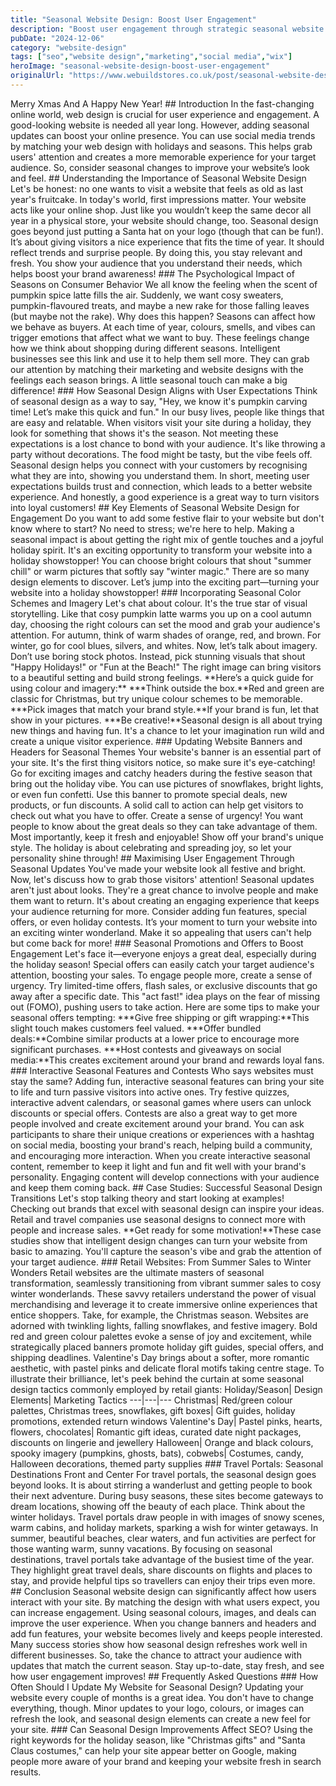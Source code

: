 ```yaml
---
title: "Seasonal Website Design: Boost User Engagement"
description: "Boost user engagement through strategic seasonal website design. Explore the significance of seasonal website design on our blog."
pubDate: "2024-12-06"
category: "website-design"
tags: ["seo","website design","marketing","social media","wix"]
heroImage: "seasonal-website-design-boost-user-engagement"
originalUrl: "https://www.webuildstores.co.uk/post/seasonal-website-design-boost-user-engagement"
---
```




<BlogHeroImage src={heroImage} alt="Seasonal Website Design: Boost User Engagement" />
Merry Xmas And A Happy New Year!
## Introduction
In the fast-changing online world, web design is crucial for user experience and engagement. A good-looking website is needed all year long.
However, adding seasonal updates can boost your online presence. You can use social media trends by matching your web design with holidays and seasons. This helps grab users' attention and creates a more memorable experience for your target audience. So, consider seasonal changes to improve your website’s look and feel.
## Understanding the Importance of Seasonal Website Design
Let's be honest: no one wants to visit a website that feels as old as last year's fruitcake. In today's world, first impressions matter. Your website acts like your online shop. Just like you wouldn’t keep the same decor all year in a physical store, your website should change, too.
Seasonal design goes beyond just putting a Santa hat on your logo (though that can be fun!). It’s about giving visitors a nice experience that fits the time of year. It should reflect trends and surprise people. By doing this, you stay relevant and fresh. You show your audience that you understand their needs, which helps boost your brand awareness!
### The Psychological Impact of Seasons on Consumer Behavior
We all know the feeling when the scent of pumpkin spice latte fills the air. Suddenly, we want cosy sweaters, pumpkin-flavoured treats, and maybe a new rake for those falling leaves (but maybe not the rake). Why does this happen?
Seasons can affect how we behave as buyers. At each time of year, colours, smells, and vibes can trigger emotions that affect what we want to buy. These feelings change how we think about shopping during different seasons.
Intelligent businesses see this link and use it to help them sell more. They can grab our attention by matching their marketing and website designs with the feelings each season brings. A little seasonal touch can make a big difference!
### How Seasonal Design Aligns with User Expectations
Think of seasonal design as a way to say, "Hey, we know it's pumpkin carving time! Let’s make this quick and fun." In our busy lives, people like things that are easy and relatable. When visitors visit your site during a holiday, they look for something that shows it's the season.
Not meeting these expectations is a lost chance to bond with your audience. It's like throwing a party without decorations. The food might be tasty, but the vibe feels off.
Seasonal design helps you connect with your customers by recognising what they are into, showing you understand them.
In short, meeting user expectations builds trust and connection, which leads to a better website experience. And honestly, a good experience is a great way to turn visitors into loyal customers!
## Key Elements of Seasonal Website Design for Engagement
Do you want to add some festive flair to your website but don't know where to start? No need to stress; we're here to help. Making a seasonal impact is about getting the right mix of gentle touches and a joyful holiday spirit. It's an exciting opportunity to transform your website into a holiday showstopper!
You can choose bright colours that shout "summer chill" or warm pictures that softly say "winter magic." There are so many design elements to discover. Let’s jump into the exciting part—turning your website into a holiday showstopper!
### Incorporating Seasonal Color Schemes and Imagery
Let's chat about colour. It's the true star of visual storytelling. Like that cosy pumpkin latte warms you up on a cool autumn day, choosing the right colours can set the mood and grab your audience's attention. For autumn, think of warm shades of orange, red, and brown. For winter, go for cool blues, silvers, and whites.
Now, let’s talk about imagery. Don’t use boring stock photos. Instead, pick stunning visuals that shout "Happy Holidays!" or "Fun at the Beach!" The right image can bring visitors to a beautiful setting and build strong feelings.
**Here’s a quick guide for using colour and imagery:**
 ***Think outside the box.**Red and green are classic for Christmas, but try unique colour schemes to be memorable.
 ***Pick images that match your brand style.**If your brand is fun, let that show in your pictures.
 ***Be creative!**Seasonal design is all about trying new things and having fun. It's a chance to let your imagination run wild and create a unique visitor experience.
### Updating Website Banners and Headers for Seasonal Themes
Your website's banner is an essential part of your site. It's the first thing visitors notice, so make sure it's eye-catching!
Go for exciting images and catchy headers during the festive season that bring out the holiday vibe. You can use pictures of snowflakes, bright lights, or even fun confetti.
Use this banner to promote special deals, new products, or fun discounts. A solid call to action can help get visitors to check out what you have to offer. Create a sense of urgency! You want people to know about the great deals so they can take advantage of them.
Most importantly, keep it fresh and enjoyable! Show off your brand's unique style. The holiday is about celebrating and spreading joy, so let your personality shine through!
## Maximising User Engagement Through Seasonal Updates
You've made your website look all festive and bright. Now, let's discuss how to grab those visitors' attention!
Seasonal updates aren't just about looks. They're a great chance to involve people and make them want to return. It's about creating an engaging experience that keeps your audience returning for more.
Consider adding fun features, special offers, or even holiday contests. It’s your moment to turn your website into an exciting winter wonderland. Make it so appealing that users can't help but come back for more!
### Seasonal Promotions and Offers to Boost Engagement
Let's face it—everyone enjoys a great deal, especially during the holiday season! Special offers can easily catch your target audience's attention, boosting your sales.
To engage people more, create a sense of urgency. Try limited-time offers, flash sales, or exclusive discounts that go away after a specific date. This "act fast!" idea plays on the fear of missing out (FOMO), pushing users to take action.
Here are some tips to make your seasonal offers tempting:
 ***Give free shipping or gift wrapping:**This slight touch makes customers feel valued.
 ***Offer bundled deals:**Combine similar products at a lower price to encourage more significant purchases.
 ***Host contests and giveaways on social media:**This creates excitement around your brand and rewards loyal fans.
### Interactive Seasonal Features and Contests
Who says websites must stay the same? Adding fun, interactive seasonal features can bring your site to life and turn passive visitors into active ones. Try festive quizzes, interactive advent calendars, or seasonal games where users can unlock discounts or special offers.
Contests are also a great way to get more people involved and create excitement around your brand. You can ask participants to share their unique creations or experiences with a hashtag on social media, boosting your brand's reach, helping build a community, and encouraging more interaction.
When you create interactive seasonal content, remember to keep it light and fun and fit well with your brand's personality. Engaging content will develop connections with your audience and keep them coming back.
## Case Studies: Successful Seasonal Design Transitions
Let's stop talking theory and start looking at examples! Checking out brands that excel with seasonal design can inspire your ideas. Retail and travel companies use seasonal designs to connect more with people and increase sales.
**Get ready for some motivation!**These case studies show that intelligent design changes can turn your website from basic to amazing. You'll capture the season's vibe and grab the attention of your target audience.
### Retail Websites: From Summer Sales to Winter Wonders
Retail websites are the ultimate masters of seasonal transformation, seamlessly transitioning from vibrant summer sales to cosy winter wonderlands. These savvy retailers understand the power of visual merchandising and leverage it to create immersive online experiences that entice shoppers.
Take, for example, the Christmas season. Websites are adorned with twinkling lights, falling snowflakes, and festive imagery.
Bold red and green colour palettes evoke a sense of joy and excitement, while strategically placed banners promote holiday gift guides, special offers, and shipping deadlines. Valentine's Day brings about a softer, more romantic aesthetic, with pastel pinks and delicate floral motifs taking centre stage.
To illustrate their brilliance, let's peek behind the curtain at some seasonal design tactics commonly employed by retail giants:
Holiday/Season| Design Elements| Marketing Tactics
---|---|---
Christmas| Red/green colour palettes, Christmas trees, snowflakes, gift boxes| Gift guides, holiday promotions, extended return windows
Valentine's Day| Pastel pinks, hearts, flowers, chocolates| Romantic gift ideas, curated date night packages, discounts on lingerie and jewellery
Halloween| Orange and black colours, spooky imagery (pumpkins, ghosts, bats), cobwebs| Costumes, candy, Halloween decorations, themed party supplies
### Travel Portals: Seasonal Destinations Front and Center
For travel portals, the seasonal design goes beyond looks. It is about stirring a wanderlust and getting people to book their next adventure. During busy seasons, these sites become gateways to dream locations, showing off the beauty of each place.
Think about the winter holidays. Travel portals draw people in with images of snowy scenes, warm cabins, and holiday markets, sparking a wish for winter getaways. In summer, beautiful beaches, clear waters, and fun activities are perfect for those wanting warm, sunny vacations.
By focusing on seasonal destinations, travel portals take advantage of the busiest time of the year. They highlight great travel deals, share discounts on flights and places to stay, and provide helpful tips so travellers can enjoy their trips even more.
## Conclusion
Seasonal website design can significantly affect how users interact with your site. By matching the design with what users expect, you can increase engagement. Using seasonal colours, images, and deals can improve the user experience.
When you change banners and headers and add fun features, your website becomes lively and keeps people interested. Many success stories show how seasonal design refreshes work well in different businesses. So, take the chance to attract your audience with updates that match the current season. Stay up-to-date, stay fresh, and see how user engagement improves!
## Frequently Asked Questions
### How Often Should I Update My Website for Seasonal Design?
Updating your website every couple of months is a great idea. You don't have to change everything, though. Minor updates to your logo, colours, or images can refresh the look, and seasonal design elements can create a new feel for your site.
### Can Seasonal Design Improvements Affect SEO?
Using the right keywords for the holiday season, like "Christmas gifts" and "Santa Claus costumes," can help your site appear better on Google, making people more aware of your brand and keeping your website fresh in search results.

